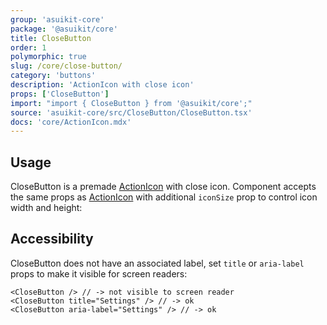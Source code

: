 ```yaml
---
group: 'asuikit-core'
package: '@asuikit/core'
title: CloseButton
order: 1
polymorphic: true
slug: /core/close-button/
category: 'buttons'
description: 'ActionIcon with close icon'
props: ['CloseButton']
import: "import { CloseButton } from '@asuikit/core';"
source: 'asuikit-core/src/CloseButton/CloseButton.tsx'
docs: 'core/ActionIcon.mdx'
---
```



## Usage

CloseButton is a premade [ActionIcon](/core/action-icon/) with close icon.
Component accepts the same props as [ActionIcon](/core/action-icon/)
with additional `iconSize` prop to control icon width and height:

<Demo data={CloseButtonDemos.usage} />

## Accessibility

CloseButton does not have an associated label, set `title` or `aria-label` props to make it visible for screen readers:

```tsx
<CloseButton /> // -> not visible to screen reader
<CloseButton title="Settings" /> // -> ok
<CloseButton aria-label="Settings" /> // -> ok
```
